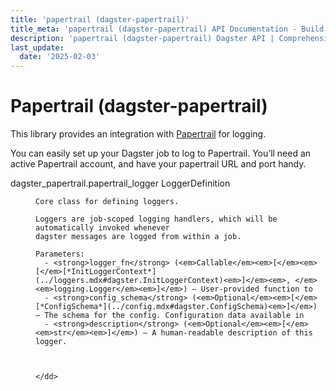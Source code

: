 ```yaml
---
title: 'papertrail (dagster-papertrail)'
title_meta: 'papertrail (dagster-papertrail) API Documentation - Build Better Data Pipelines | Python Reference Documentation for Dagster'
description: 'papertrail (dagster-papertrail) Dagster API | Comprehensive Python API documentation for Dagster, the data orchestration platform. Learn how to build, test, and maintain data pipelines with our detailed guides and examples.'
last_update:
  date: '2025-02-03'
---
```


<div class="section" id="papertrail-dagster-papertrail">

# Papertrail (dagster-papertrail)

This library provides an integration with [Papertrail](https://papertrailapp.com) for logging.

You can easily set up your Dagster job to log to Papertrail. You’ll need an active Papertrail
account, and have your papertrail URL and port handy.

<dl>
    <dt><Link id='dagster_papertrail.papertrail_logger'>dagster_papertrail.papertrail_logger LoggerDefinition</Link></dt>
    <dd>

    Core class for defining loggers.

    Loggers are job-scoped logging handlers, which will be automatically invoked whenever
    dagster messages are logged from within a job.

    Parameters: 
      - <strong>logger_fn</strong> (<em>Callable</em><em>[</em><em>[</em>[*InitLoggerContext*](../loggers.mdx#dagster.InitLoggerContext)<em>]</em><em>, </em><em>logging.Logger</em><em>]</em>) – User-provided function to
      - <strong>config_schema</strong> (<em>Optional</em><em>[</em>[*ConfigSchema*](../config.mdx#dagster.ConfigSchema)<em>]</em>) – The schema for the config. Configuration data available in
      - <strong>description</strong> (<em>Optional</em><em>[</em><em>str</em><em>]</em>) – A human-readable description of this logger.



    </dd>

</dl>
</div>
